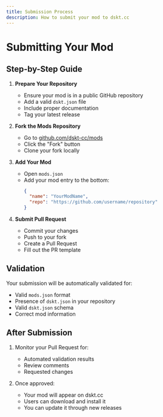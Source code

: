 ```yaml
---
title: Submission Process
description: How to submit your mod to dskt.cc
---
```


# Submitting Your Mod

## Step-by-Step Guide

1. **Prepare Your Repository**

   - Ensure your mod is in a public GitHub repository
   - Add a valid `dskt.json` file
   - Include proper documentation
   - Tag your latest release

2. **Fork the Mods Repository**

   - Go to [github.com/dskt-cc/mods](https://github.com/dskt-cc/mods)
   - Click the "Fork" button
   - Clone your fork locally

3. **Add Your Mod**

   - Open `mods.json`
   - Add your mod entry to the bottom:
     ```json
     {
       "name": "YourModName",
       "repo": "https://github.com/username/repository"
     }
     ```

4. **Submit Pull Request**
   - Commit your changes
   - Push to your fork
   - Create a Pull Request
   - Fill out the PR template

## Validation

Your submission will be automatically validated for:

- Valid `mods.json` format
- Presence of `dskt.json` in your repository
- Valid `dskt.json` schema
- Correct mod information

## After Submission

1. Monitor your Pull Request for:

   - Automated validation results
   - Review comments
   - Requested changes

2. Once approved:
   - Your mod will appear on dskt.cc
   - Users can download and install it
   - You can update it through new releases
